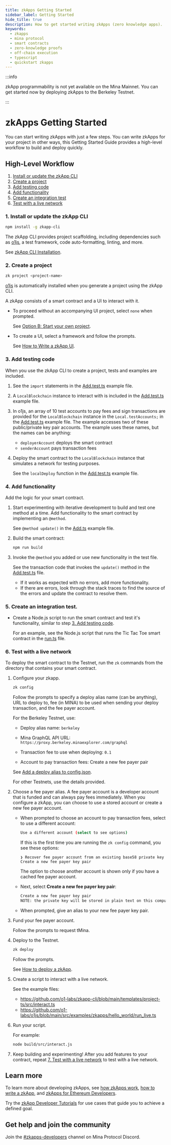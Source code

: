 ```yaml
---
title: zkApps Getting Started
sidebar_label: Getting Started
hide_title: true
description: How to get started writing zkApps (zero knowledge apps).
keywords:
  - zkapps
  - mina protocol
  - smart contracts
  - zero-knowledge proofs
  - off-chain execution
  - typescript
  - quickstart zkapps
---
```


:::info

zkApp programmability is not yet available on the Mina Mainnet. You can get started now by deploying zkApps to the Berkeley Testnet.

:::

# zkApps Getting Started

You can start writing zkApps with just a few steps. You can write zkApps for your project in other ways, this Getting Started Guide provides a high-level workflow to build and deploy quickly.

## High-Level Workflow

1. [Install or update the zkApp CLI](#1-install-or-update-the-zkapp-cli)
1. [Create a project](#2-create-a-project)
1. [Add testing code](#3-add-testing-code)
1. [Add functionality](#4-add-functionality)
1. [Create an integration test](#5-create-an-integration-test)
1. [Test with a live network](#6-test-with-a-live-network)

### 1. Install or update the zkApp CLI

```sh
npm install -g zkapp-cli
```

The zkApp CLI provides project scaffolding, including dependencies such as [o1js](/zkapps/o1js), a test framework, code auto-formatting, linting, and more.

See [zkApp CLI Installation](/zkapps/install-zkapp-cli).

### 2. Create a project

```sh
zk project <project-name>
```

[o1js](/zkapps/o1js) is automatically installed when you generate a project using the zkApp CLI. 

A zkApp consists of a smart contract and a UI to interact with it. 

- To proceed without an accompanying UI project, select `none` when prompted.

    See [Option B: Start your own project](/zkapps/how-to-write-a-zkapp#option-b-start-your-own-project).

- To create a UI, select a framework and follow the prompts. 

    See [How to Write a zkApp UI](/zkapps/how-to-write-a-zkapp-ui).

### 3. Add testing code

When you use the zkApp CLI to create a project, tests and examples are included. 

1. See the `import` statements in the [Add.test.ts](https://github.com/o1-labs/zkapp-cli/blob/main/templates/project-ts/src/Add.test.ts#L1-L2) example file.

1. A `LocalBlockchain` instance to interact with is included in the [Add.test.ts](https://github.com/o1-labs/zkapp-cli/blob/main/templates/project-ts/src/Add.test.ts#L27-L28) example file.

1. In o1js, an array of 10 test accounts to pay fees and sign transactions are provided for the `LocalBlockchain` instance in the `Local.testAccounts;` in the [Add.test.ts](https://github.com/o1-labs/zkapp-cli/blob/main/templates/project-ts/src/Add.test.ts#L29-L31) example file. The example accesses two of these public/private key pair accounts. The example uses these names, but the names can be anything:

    - `deployerAccount` deploys the smart contract
    - `senderAccount` pays transaction fees

1. Deploy the smart contract to the `LocalBlockchain` instance that simulates a network for testing purposes.

    See the `localDeploy` function in the [Add.test.ts](https://github.com/o1-labs/zkapp-cli/blob/main/templates/project-ts/src/Add.test.ts#L38-L46) example file.

### 4. Add functionality

Add the logic for your smart contract.

1. Start experimenting with iterative development to build and test one method at a time. Add functionality to the smart contract by implementing an `@method`.

    See `@method update()` in the [Add.ts](https://github.com/o1-labs/zkapp-cli/blob/main/templates/project-ts/src/Add.ts#L20-L24) example file.

1. Build the smart contract:

    ```sh
    npm run build
    ```

1. Invoke the `@method` you added or use new functionality in the test file.

    See the transaction code that invokes the `update()` method in the [Add.test.ts](https://github.com/o1-labs/zkapp-cli/blob/main/templates/project-ts/src/Add.test.ts#L57-L66) file.

    - If it works as expected with no errors, add more functionality.
    - If there are errors, look through the stack traces to find the source of the errors and update the contract to resolve them.

### 5. Create an integration test.

- Create a Node.js script to run the smart contract and test it's functionality, similar to step [3. Add testing code](#3-add-testing-code).

    For an example, see the Node.js script that runs the Tic Tac Toe smart contract in the [run.ts](https://github.com/o1-labs/zkapp-cli/blob/main/examples/tictactoe/ts/src/run.ts) file.

### 6. Test with a live network

To deploy the smart contract to the Testnet, run the `zk` commands from the directory that contains your smart contract. 

1. Configure your zkapp.

    ```sh
    zk config
    ```

    Follow the prompts to specify a deploy alias name (can be anything), URL to deploy to, fee (in MINA) to be used when sending your deploy transaction, and the fee payer account. 

    For the Berkeley Testnet, use: <!-- or whatever the ITN is called, let's give that specific information -->
 
    - Deploy alias name: `berkeley` 
  
    - Mina GraphQL API URL: `https://proxy.berkeley.minaexplorer.com/graphql`
  
    - Transaction fee to use when deploying: `0.1`
  
    - Account to pay transaction fees: Create a new fee payer pair
    
    See [Add a deploy alias to config.json](/zkapps/how-to-deploy-a-zkapp#add-a-deploy-alias-to-configjson).

    For other Testnets, use the details provided.

1. Choose a fee payer alias. A fee payer account is a developer account that is funded and can always pay fees immediately. When you configure a zkApp, you can choose to use a stored account or create a new fee payer account.

    - When prompted to choose an account to pay transaction fees, select to use a different account:

        ```sh
        Use a different account (select to see options)
        ```

        If this is the first time you are running the `zk config` command, you see these options:

        ```text
        ❯ Recover fee payer account from an existing base58 private key
        Create a new fee payer key pair
        ```

        The option to choose another account is shown only if you have a cached fee payer account.

    - Next, select **Create a new fee payer key pair**:  

        ```sh
        Create a new fee payer key pair
        NOTE: the private key will be stored in plain text on this computer.
        ```

    - When prompted, give an alias to your new fee payer key pair. 

1. Fund your fee payer account.

    Follow the prompts to request tMina. 

1. Deploy to the Testnet. 

    ```sh
    zk deploy
    ```

    Follow the prompts. 
    
    See [How to deploy a zkApp](/zkapps/how-to-deploy-a-zkapp).

1. Create a script to interact with a live network.

    See the example files:
    - https://github.com/o1-labs/zkapp-cli/blob/main/templates/project-ts/src/interact.ts
    - https://github.com/o1-labs/o1js/blob/main/src/examples/zkapps/hello_world/run_live.ts

1. Run your script.

    For example:

    ```sh
    node build/src/interact.js
    ```

1. Keep building and experimenting! After you add features to your contract, repeat [7. Test with a live network](#6-test-with-a-live-network) to test with a live network.

## Learn more

To learn more about developing zkApps, see [how zkApps work](/zkapps/how-zkapps-work), [how to write a zkApp](/zkapps/how-to-write-a-zkapp), and [zkApps for Ethereum Developers](/zkapps/zkapps-for-ethereum-developers).

Try the [zkApp Developer Tutorials](/zkapps/tutorials) for use cases that guide you to achieve a defined goal.

## Get help and join the community

Join the [#zkapps-developers](https://discord.com/channels/484437221055922177/915745847692636181) channel on Mina Protocol Discord. 
